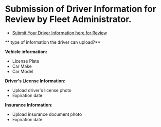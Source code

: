 # Submission of Driver Information for Review by Fleet Administrator.

- [Submit Your Driver Information  here for Review](https://www.meterapp.co/en/account/documents)

** type of information the driver can upload?**

**Vehicle information:**
* License Plate
* Car Make
* Car Model

**Driver's License Information:**
* Upload driver's license photo
* Expiration date

**Insurance Information:**
* Upload insurance document photo
* Expiration date
